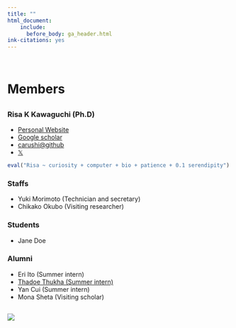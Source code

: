 ```yaml
---
title: ""
html_document:
    include:
      before_body: ga_header.html
ink-citations: yes
---
```



<br>

# Members {.row}
##  {.col-md-8}

### Risa K Kawaguchi (Ph.D)
- [Personal Website](https://sites.google.com/site/cawatchm/)
- [Google scholar](https://scholar.google.com/citations?user=BLtM6hoAAAAJh)
- [carushi@github](https://github.com/carushi)
- [𝕏](https://twitter.com/can_pyong)

```r
eval("Risa ~ curiosity + computer + bio + patience + 0.1 serendipity")
```

### Staffs

- Yuki Morimoto (Technician and secretary)
- Chikako Okubo  (Visiting researcher)

### Students

- Jane Doe

### Alumni
- Eri Ito (Summer intern)
- [Thadoe Thukha (Summer intern)](https://www.cira.kyoto-u.ac.jp/e/pressrelease/newsletter/231108-000001.html)
- Yan Cui (Summer intern)
- Mona Sheta (Visiting scholar)

## {.col-md-4 }

![](figures/members/kawaguchi.jpeg)